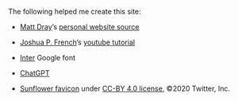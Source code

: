 The following helped me create this site:

* <a href="https://matt-dray.com" target="_blank">Matt Dray</a>'s <a href="https://github.com/matt-dray/personal-site" target="_blank">personal website source</a>

* <a href="https://jfrench.github.io/" target="_blank">Joshua P. French</a>'s <a href="https://www.youtube.com/watch?v=e9qCS8ODs4o&list=PLkrJrLs7xfbXcEKhTCKRSr2VXH4yiBeXo&index=1" target="_blank">youtube tutorial</a>

* <a href="https://fonts.google.com/specimen/Inter" target="_blank">Inter</a> Google font

* <a href="https://chatgpt.com" target="_blank">ChatGPT</a>

* <a href="https://github.com/twitter/twemoji/blob/master/assets/svg/1f33b.svg" target="_blank">Sunflower favicon</a> under <a href="https://creativecommons.org/licenses/by/4.0/" target="_blank">CC-BY 4.0 license</a>, ©2020 Twitter, Inc.